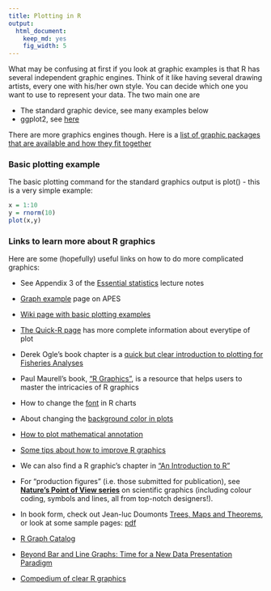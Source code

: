 ```yaml
---
title: Plotting in R
output:
  html_document:
    keep_md: yes
    fig_width: 5
---
```



What may be confusing at first if you look at graphic examples is that R has several independent graphic engines. Think of it like having several drawing artists, every one with his/her own style. You can decide which one you want to use to represent your data. The two main one are 

* The standard graphic device, see many examples below
* ggplot2, see [here](http://www.cookbook-r.com/Graphs/)

There are more graphics engines though. Here is a [list of graphic packages that are available and how they fit together](http://mran.revolutionanalytics.com/taskview/info/?Graphics)

### Basic plotting example

The basic plotting command for the standard graphics output is plot() - this is a very simple example:

```r
x = 1:10
y = rnorm(10)
plot(x,y)
```

### Links to learn more about R graphics

Here are some (hopefully) useful links on how to do more complicated graphics: 

* See Appendix 3 of the [Essential statistics](https://www.dropbox.com/s/8fmh10fdn6jd2xb/EssentialStatistics.pdf?dl=0) lecture notes

* [Graph example](https://github.com/biometry/APES/blob/master/Examples/Andrea/PlottingInR.md) page on APES

* [Wiki page with basic plotting examples](http://en.wikibooks.org/wiki/R_Programming/Graphics)

* [The Quick-R page](http://www.statmethods.net/graphs/creating.html) has more complete information about everytipe of plot

* Derek Ogle's book chapter is a [quick but clear introduction to plotting for Fisheries Analyses](https://5c3dc6c1-a-62cb3a1a-s-sites.googlegroups.com/site/fishrfiles/home/ifswr-drafts/Plotting_IntroFishAnalysisR.pdf?attachauth=ANoY7cqgeZWxKf36OxjHT4us56VkfzalvamJF5QAhzOEcUN_16c3YC7jO-B9X9qMju9DKW_XoMziYJyXU-pMYeyf593KPjkYSb5_q897f6jBbXykDcGhAz9jX1VD1sZQN_D5DTlp2BZXta3KNuCLAnrtReRZ3zQ6olNjTIKXVR8TwEebBQIyE2Tt90ihWEqU37bSNcQqtvyooFVE8BgXNdD5MRFDyGI411rtUUqf_whDVv7MFZkj9hOGXeCQ3LsMCamTZ0KEi6Ua&attredirects=0)

* Paul Maurell's book, ["R Graphics"](https://www.stat.auckland.ac.nz/~paul/RGraphics/rgraphics.html), is a resource that helps users to master the intricacies of R graphics

* How to change the [font](http://blog.revolutionanalytics.com/2012/09/how-to-use-your-favorite-fonts-in-r-charts.html) in R charts

* About changing the [background color in plots](https://stat.ethz.ch/pipermail/r-help/2003-May/033971.html)

* [How to plot mathematical annotation](http://vis.supstat.com/2013/04/mathematical-annotation-in-r/ and http://blog.revolutionanalytics.com/2013/04/math-symbols-in-r.html)

* [Some tips about how to improve R graphics](http://blog.revolutionanalytics.com/2009/01/10-tips-for-making-your-r-graphics-look-their-best.html)

* We can also find a R graphic's chapter in ["An Introduction to R"](http://cran.r-project.org/doc/manuals/r-release/R-intro.html#Graphics)

* For "production figures" (i.e. those submitted for publication), see [**Nature's Point of View series**](http://blogs.nature.com/methagora/2013/07/data-visualization-points-of-view.html)
 on scientific graphics (including colour coding, symbols and lines, all from top-notch designers!).
 
* In book form, check out Jean-luc Doumonts [Trees, Maps and Theorems](http://www.treesmapsandtheorems.com/), or look at some sample pages: [pdf](http://www.treesmapsandtheorems.com/pdfs/TM&Th-samplepages.pdf)

* [R Graph Catalog](http://shiny.stat.ubc.ca/r-graph-catalog/)
* [ Beyond Bar and Line Graphs: Time for a New Data Presentation Paradigm](http://www.plosbiology.org/article/comments/info:doi/10.1371/journal.pbio.1002128)
* [Compedium of clear R graphics](http://shinyapps.org/apps/RGraphCompendium/index.php)
